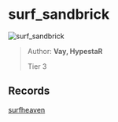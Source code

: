 
# surf_sandbrick

![surf_sandbrick](https://raw.githubusercontent.com/Sayt123/SurfMapPics/Maps-and-bonuses/csgo/surf_sandbrick.jpg)

> Author: **Vay, HypestaR**
>
> Tier 3

## Records

[surfheaven](https://surfheaven.eu/map/surf_sandbrick)

